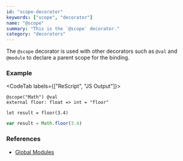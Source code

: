 ```yaml
---
id: "scope-decorator"
keywords: ["scope", "decorator"]
name: "@scope"
summary: "This is the `@scope` decorator."
category: "decorators"
---
```


The `@scope` decorator is used with other decorators such as `@val` and `@module` to declare a parent scope for the binding.

### Example

<CodeTab labels={["ReScript", "JS Output"]}>

```res
@scope("Math") @val
external floor: float => int = "floor"

let result = floor(3.4)
```

```js
var result = Math.floor(3.4)
```

</CodeTab>

### References

- [Global Modules](/docs/manual/latest/bind-to-global-js-values#global-modules)
